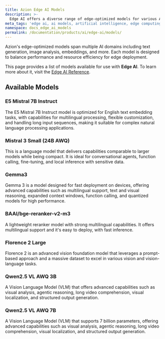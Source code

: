 ```yaml
---
title: Azion Edge AI Models
description: >-
  Edge AI offers a diverse range of edge-optimized models for various AI domains, ensuring efficient deployment and performance.
meta_tags: 'edge ai, ai models, artificial intelligence, edge computing'
namespace: docs_edge_ai_models
permalink: /documentation/products/ai/edge-ai/models/
---
```



Azion's edge-optimized models span multiple AI domains including text generation, image analysis, embeddings, and more. Each model is designed to balance performance and resource efficiency for edge deployment.

This page provides a list of models available for use with **Edge AI**. To learn more about it, visit the [Edge AI Reference](/en/documentation/products/ai/edge-ai/).

## Available Models

### E5 Mistral 7B Instruct

The E5 Mistral 7B Instruct model is optimized for English text embedding tasks, with capabilities for multilingual processing, flexible customization, and handling long input sequences, making it suitable for complex natural language processing applications.

<LinkButton link="/en/documentation/products/ai/edge-ai/models/e5-mistral-7b-instruct/" label="View details" severity="secondary" />

### Mistral 3 Small (24B AWQ)

This is a language model that delivers capabilities comparable to larger models while being compact. It is ideal for conversational agents, function calling, fine-tuning, and local inference with sensitive data.

<LinkButton link="/en/documentation/products/ai/edge-ai/models/mistral-3-small/" label="View details" severity="secondary" />

### Gemma3

Gemma 3 is a model designed for fast deployment on devices, offering advanced capabilities such as multilingual support, text and visual reasoning, expanded context windows, function calling, and quantized models for high performance.

<LinkButton link="/en/documentation/products/ai/edge-ai/models/gemma-3/" label="View details" severity="secondary" />

### BAAI/bge-reranker-v2-m3

A lightweight reranker model with strong multilingual capabilities. It offers multilingual support and it's easy to deploy, with fast inference.

<LinkButton link="/en/documentation/products/ai/edge-ai/models/baai-bge-reranker-v2-m3/" label="View details" severity="secondary" />

### Florence 2 Large

Florence 2 is an advanced vision foundation model that leverages a prompt-based approach and a massive dataset to excel in various vision and vision-language tasks.

<LinkButton link="/en/documentation/products/ai/edge-ai/models/florence-2/" label="View details" severity="secondary" />

### Qwen2.5 VL AWQ 3B

A Vision Language Model (VLM) that offers advanced capabilities such as visual analysis, agentic reasoning, long video comprehension, visual localization, and structured output generation.

<LinkButton link="/en/documentation/products/ai/edge-ai/models/qwen-2-5-vl-3b/" label="View details" severity="secondary" />

### Qwen2.5 VL AWQ 7B

A Vision Language Model (VLM) that supports 7 billion parameters, offering advanced capabilities such as visual analysis, agentic reasoning, long video comprehension, visual localization, and structured output generation.

<LinkButton link="/en/documentation/products/ai/edge-ai/models/qwen-2-5-vl-7b/" label="View details" severity="secondary" />
